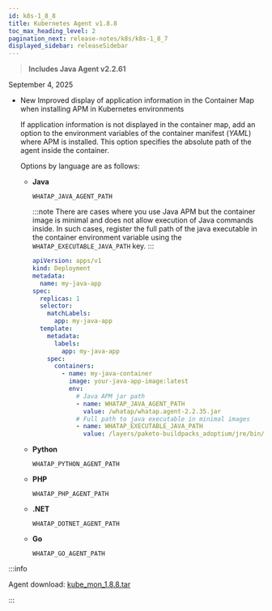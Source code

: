 ```yaml
---
id: k8s-1_8_8
title: Kubernetes Agent v1.8.8
toc_max_heading_level: 2
pagination_next: release-notes/k8s/k8s-1_8_7
displayed_sidebar: releaseSidebar
---
```


> **Includes Java Agent v2.2.61**

September 4, 2025

- <Status priority='1'>New</Status> Improved display of application information in the Container Map when installing APM in Kubernetes environments  

    If application information is not displayed in the container map, add an option to the environment variables of the container manifest (*YAML*) where APM is installed. This option specifies the absolute path of the agent inside the container.

    Options by language are as follows:

    - **Java**

        `WHATAP_JAVA_AGENT_PATH`

        :::note
        There are cases where you use Java APM but the container image is minimal and does not allow execution of Java commands inside. In such cases, register the full path of the java executable in the container environment variable using the `WHATAP_EXECUTABLE_JAVA_PATH` key.
        :::

        ```yaml title="Java example"
        apiVersion: apps/v1
        kind: Deployment
        metadata:
          name: my-java-app
        spec:
          replicas: 1
          selector:
            matchLabels:
              app: my-java-app
          template:
            metadata:
              labels:
                app: my-java-app
            spec:
              containers:
                - name: my-java-container
                  image: your-java-app-image:latest
                  env:
                    # Java APM jar path
                    - name: WHATAP_JAVA_AGENT_PATH
                      value: /whatap/whatap.agent-2.2.35.jar
                    # Full path to java executable in minimal images
                    - name: WHATAP_EXECUTABLE_JAVA_PATH
                      value: /layers/paketo-buildpacks_adoptium/jre/bin/java
        ```

    - **Python**

        `WHATAP_PYTHON_AGENT_PATH`

    - **PHP**

        `WHATAP_PHP_AGENT_PATH`

    - **.NET**

        `WHATAP_DOTNET_AGENT_PATH`

    - **Go**

        `WHATAP_GO_AGENT_PATH`

:::info

Agent download: [kube_mon_1.8.8.tar](https://repo.whatap.io/docker/kube_mon_1.8.8.tar)

:::